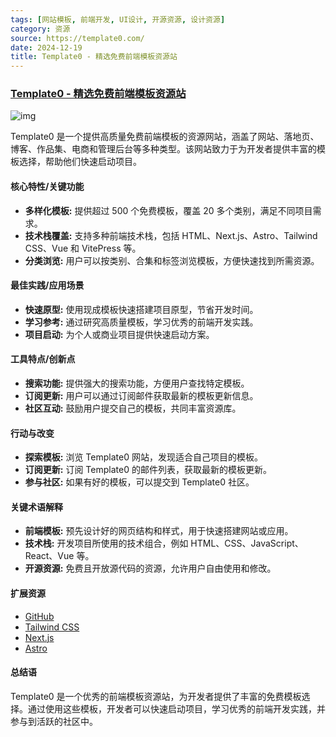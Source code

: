 ```yaml
---
tags: [网站模板, 前端开发, UI设计, 开源资源, 设计资源]
category: 资源
source: https://template0.com/
date: 2024-12-19
title: Template0 - 精选免费前端模板资源站
---
```


### [Template0 - 精选免费前端模板资源站](https://template0.com/)

![img](https://img.mengpeng.tech/i/2024/12/19/6763b2881fdfb.webp)

Template0 是一个提供高质量免费前端模板的资源网站，涵盖了网站、落地页、博客、作品集、电商和管理后台等多种类型。该网站致力于为开发者提供丰富的模板选择，帮助他们快速启动项目。

#### 核心特性/关键功能

-   **多样化模板:** 提供超过 500 个免费模板，覆盖 20 多个类别，满足不同项目需求。
-   **技术栈覆盖:** 支持多种前端技术栈，包括 HTML、Next.js、Astro、Tailwind CSS、Vue 和 VitePress 等。
-   **分类浏览:** 用户可以按类别、合集和标签浏览模板，方便快速找到所需资源。

#### 最佳实践/应用场景

-   **快速原型:** 使用现成模板快速搭建项目原型，节省开发时间。
-   **学习参考:** 通过研究高质量模板，学习优秀的前端开发实践。
-   **项目启动:** 为个人或商业项目提供快速启动方案。

#### 工具特点/创新点

-   **搜索功能:** 提供强大的搜索功能，方便用户查找特定模板。
-   **订阅更新:** 用户可以通过订阅邮件获取最新的模板更新信息。
-   **社区互动:** 鼓励用户提交自己的模板，共同丰富资源库。

#### 行动与改变

-   **探索模板:** 浏览 Template0 网站，发现适合自己项目的模板。
-   **订阅更新:** 订阅 Template0 的邮件列表，获取最新的模板更新。
-   **参与社区:** 如果有好的模板，可以提交到 Template0 社区。

#### 关键术语解释

-   **前端模板:** 预先设计好的网页结构和样式，用于快速搭建网站或应用。
-   **技术栈:** 开发项目所使用的技术组合，例如 HTML、CSS、JavaScript、React、Vue 等。
-   **开源资源:** 免费且开放源代码的资源，允许用户自由使用和修改。

#### 扩展资源

-   [GitHub](https://github.com/)
-   [Tailwind CSS](https://tailwindcss.com/)
-   [Next.js](https://nextjs.org/)
-   [Astro](https://astro.build/)

#### 总结语

Template0 是一个优秀的前端模板资源站，为开发者提供了丰富的免费模板选择。通过使用这些模板，开发者可以快速启动项目，学习优秀的前端开发实践，并参与到活跃的社区中。
